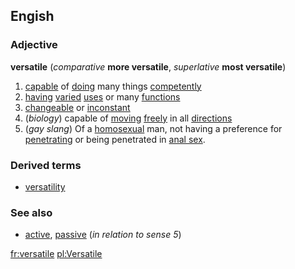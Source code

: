==Engish==
===Adjective===
'''versatile''' (''comparative'' '''more versatile''', ''superlative'' '''most versatile''')
#[[capable]] of [[doing]] many things [[competently]]
#[[having]] [[varied]] [[use]]s or many [[function]]s
#[[changeable]] or [[inconstant]]
#(''biology'') capable of [[moving]] [[freely]] in all [[direction]]s
#(''gay slang'') Of a [[homosexual]] man, not having a preference for [[penetrating]] or being penetrated in [[anal sex]].

===Derived terms===
*[[versatility]]

===See also===
*[[active]], [[passive]] (''in relation to sense 5'')
[[fr:versatile]]
[[pl:Versatile]]